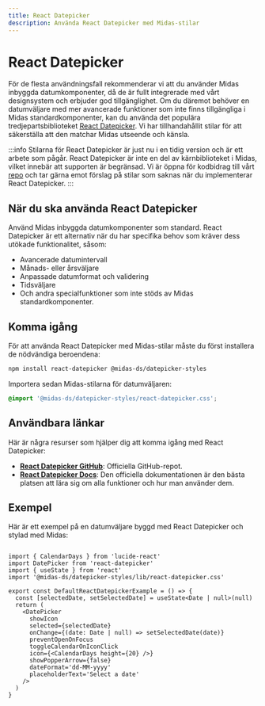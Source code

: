 ```yaml
---
title: React Datepicker
description: Använda React Datepicker med Midas-stilar
---
```



# React Datepicker

För de flesta användningsfall rekommenderar vi att du använder Midas inbyggda datumkomponenter, då de är fullt integrerade med vårt designsystem och erbjuder god tillgänglighet. Om du däremot behöver en datumväljare med mer avancerade funktioner som inte finns tillgängliga i Midas standardkomponenter, kan du använda det populära tredjepartsbiblioteket [React Datepicker](https://reactdatepicker.com/). Vi har tillhandahållit stilar för att säkerställa att den matchar Midas utseende och känsla.

:::info
Stilarna för React Datepicker är just nu i en tidig version och är ett arbete som pågår. React Datepicker är inte en del av kärnbiblioteket i Midas, vilket innebär att supporten är begränsad. Vi är öppna för kodbidrag till vårt [repo](https://github.com/migrationsverket/midas) och tar gärna emot förslag på stilar som saknas när du implementerar React Datepicker.
:::

## När du ska använda React Datepicker

Använd Midas inbyggda datumkomponenter som standard. React Datepicker är ett alternativ när du har specifika behov som kräver dess utökade funktionalitet, såsom:

- Avancerade datumintervall
- Månads- eller årsväljare
- Anpassade datumformat och validering
- Tidsväljare
- Och andra specialfunktioner som inte stöds av Midas standardkomponenter.



## Komma igång

För att använda React Datepicker med Midas-stilar måste du först installera de nödvändiga beroendena:

```bash
npm install react-datepicker @midas-ds/datepicker-styles
```

Importera sedan Midas-stilarna för datumväljaren:

```css
@import '@midas-ds/datepicker-styles/react-datepicker.css';
```

## Användbara länkar

Här är några resurser som hjälper dig att komma igång med React Datepicker:

- [**React Datepicker GitHub**](https://github.com/Hacker0x01/react-datepicker): Officiella GitHub-repot.
- [**React Datepicker Docs**](https://reactdatepicker.com/): Den officiella dokumentationen är den bästa platsen att lära sig om alla funktioner och hur man använder dem.

## Exempel

Här är ett exempel på en datumväljare byggd med React Datepicker och stylad med Midas:

<DefaultReactDatepickerExample />

```tsx title="DatePickerExample.tsx"

import { CalendarDays } from 'lucide-react'
import DatePicker from 'react-datepicker'
import { useState } from 'react'
import '@midas-ds/datepicker-styles/lib/react-datepicker.css'

export const DefaultReactDatepickerExample = () => {
  const [selectedDate, setSelectedDate] = useState<Date | null>(null)
  return (
    <DatePicker
      showIcon
      selected={selectedDate}
      onChange={(date: Date | null) => setSelectedDate(date)}
      preventOpenOnFocus
      toggleCalendarOnIconClick
      icon={<CalendarDays height={20} />}
      showPopperArrow={false}
      dateFormat='dd-MM-yyyy'
      placeholderText='Select a date'
    />
  )
}
```

